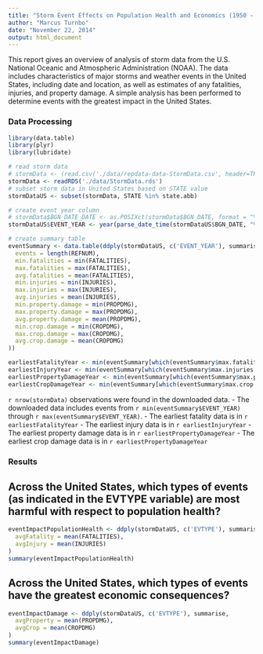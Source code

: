 ```yaml
---
title: "Storm Event Effects on Population Health and Economics (1950 - 2011)"
author: "Marcus Turnbo"
date: "November 22, 2014"
output: html_document
---
```


This report gives an overview of analysis of storm data from the U.S. National Oceanic and Atmospheric 
Administration (NOAA).  The data includes characteristics of major storms and weather events in the United States, 
including date and location, as well as estimates of any fatalities, injuries, and property damage.  A simple
analysis has been performed to determine events with the greatest impact in the United States.

### Data Processing 

```r
library(data.table)
library(plyr)
library(lubridate)

# read storm data
# stormData <- (read.csv('./data/repdata-data-StormData.csv', header=TRUE))
stormData <- readRDS('./data/StormData.rds')
# subset storm data in United States based on STATE value
stormDataUS <- subset(stormData, STATE %in% state.abb)

# create event year column
# stormData$BGN_DATE_DATE <- as.POSIXct(stormData$BGN_DATE, format = "%m/%d/%Y %h:%M:%S")
stormDataUS$EVENT_YEAR <- year(parse_date_time(stormDataUS$BGN_DATE, "%m/%d/%y %H%M%S"))

# create summary table
eventSummary <- data.table(ddply(stormDataUS, c('EVENT_YEAR'), summarise, 
  events = length(REFNUM),
  min.fatalities = min(FATALITIES),
  max.fatalities = max(FATALITIES),
  avg.fatalities = mean(FATALITIES),
  min.injuries = min(INJURIES),
  max.injuries = max(INJURIES),
  avg.injuries = mean(INJURIES),
  min.property.damage = min(PROPDMG),
  max.property.damage = max(PROPDMG),
  avg.property.damage = mean(PROPDMG),
  min.crop.damage = min(CROPDMG),
  max.crop.damage = max(CROPDMG),
  avg.crop.damage = mean(CROPDMG)
))

earliestFatalityYear <- min(eventSummary[which(eventSummary$max.fatalities > 0), EVENT_YEAR])
earliestInjuryYear <- min(eventSummary[which(eventSummary$max.injuries > 0), EVENT_YEAR])
earliestPropertyDamageYear <- min(eventSummary[which(eventSummary$max.property.damage > 0), EVENT_YEAR])
earliestCropDamageYear <- min(eventSummary[which(eventSummary$max.crop.damage > 0), EVENT_YEAR])
```

`r nrow(stormData)` observations were found in the downloaded data.
- The downloaded data includes events from `r min(eventSummary$EVENT_YEAR)` through `r max(eventSummary$EVENT_YEAR)`. 
- The earliest fatality data is in `r earliestFatalityYear`
- The earliest injury data is in `r earliestInjuryYear`
- The earliest property damage data is in `r earliestPropertyDamageYear`
- The earliest crop damage data is in `r earliestPropertyDamageYear`

### Results




## Across the United States, which types of events (as indicated in the EVTYPE variable) are most harmful with respect to population health?

```r
eventImpactPopulationHealth <- ddply(stormDataUS, c('EVTYPE'), summarise, 
  avgFatality = mean(FATALITIES),
  avgInjury = mean(INJURIES)
)
summary(eventImpactPopulationHealth)
```

## Across the United States, which types of events have the greatest economic consequences?
```r
eventImpactDamage <- ddply(stormDataUS, c('EVTYPE'), summarise, 
  avgProperty = mean(PROPDMG),
  avgCrop = mean(CROPDMG)
)
summary(eventImpactDamage)
```
